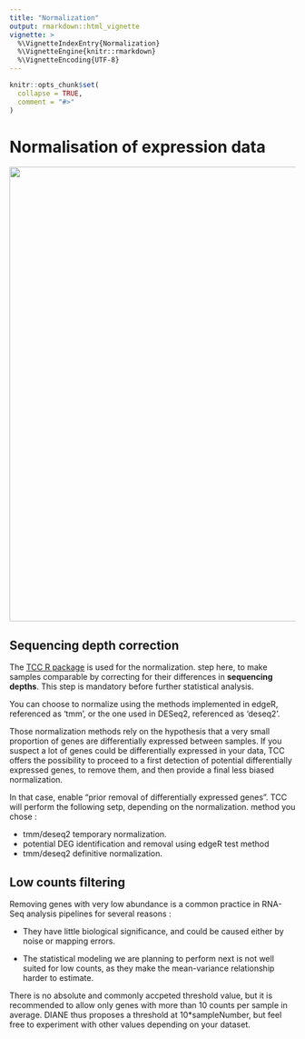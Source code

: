---
title: "Normalization"
output: rmarkdown::html_vignette
vignette: >
  %\VignetteIndexEntry{Normalization}
  %\VignetteEngine{knitr::rmarkdown}
  %\VignetteEncoding{UTF-8}
---
  
```{r, include = FALSE}
knitr::opts_chunk$set(
  collapse = TRUE,
  comment = "#>"
)
```

# Normalisation of expression data

<img src="norm.PNG" align="center" alt="" width="800"/>

## Sequencing depth correction

The [TCC R package](https://rdrr.io/bioc/TCC) is used for the normalization. step here, to make samples comparable by correcting for their differences in **sequencing depths**. This step is mandatory before further statistical analysis.

You can choose to normalize using the methods implemented in edgeR, referenced as 'tmm', or the one used in DESeq2, referenced as 'deseq2'.

Those normalization methods rely on the hypothesis that a very small proportion of genes are differentially expressed between samples. If you suspect a lot of genes could be differentially expressed in your data, TCC offers the possibility to proceed to a first detection of potential differentially expressed genes, to remove them, and then provide a final less biased normalization.

In that case, enable "prior removal of differentially expressed genes".
TCC will perform the following setp, depending on the normalization. method you chose :

+ tmm/deseq2 temporary normalization.
+ potential DEG identification and removal using edgeR test method
+ tmm/deseq2 definitive normalization.   


## Low counts filtering

Removing genes with very low abundance is a common practice in RNA-Seq analysis pipelines for several reasons :
  
  
+ They have little biological significance, and could be caused either by noise or mapping errors.


+ The statistical modeling we are planning to perform next is not well suited for low counts, as they make the mean-variance relationship harder to estimate.

There is no absolute and commonly accpeted threshold value, but it is recommended to allow only genes with more than 10 counts per sample in average. DIANE thus proposes a threshold at 10*sampleNumber, but feel free to experiment with other values depending on your dataset.


  
  